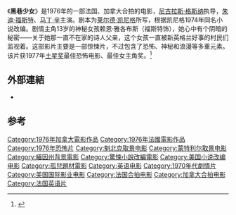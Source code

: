 《'''黑巷少女'''》是1976年的一部法国、加拿大合拍的电影，[[尼古拉斯·格斯纳|尼古拉斯·格斯纳]]执导，[[朱迪·福斯特|朱迪·福斯特]]、[[马丁·辛|马丁·辛]]主演。剧本为[[莱尔德·凯尼格|莱尔德·凯尼格]]所写，根据凯尼格1974年同名小说改编。剧情主角13岁的神秘女孩赖恩·雅各布斯（福斯特饰），她心中有个阴暗的秘密——关于她那一直不在家的诗人父亲，这个女孩一直被新英格兰好事的村民们监视着。这部影片主要是一部惊悚片，不过包含了恐怖、神秘和浪漫等多重元素。该片获1977年[[土星奖|土星奖]]最佳恐怖电影、最佳女主角奖。<ref name="saturnawards.org">{{cite web | url = http://www.saturnawards.org/past.html | title = saturnawards.org | accessdate = 2007-06-08 | deadurl = yes | archiveurl = https://www.webcitation.org/5tdd7AI6s?url=http://www.saturnawards.org/past.html | archivedate = 2010-10-21 }}</ref>

==外部連結==
*{{imdb title|tt0074806|黑巷少女}}

==参考==
{{reflist}}

[[Category:1976年加拿大電影作品|Category:1976年加拿大電影作品]]
[[Category:1976年法國電影作品|Category:1976年法國電影作品]]
[[Category:1976年恐怖片|Category:1976年恐怖片]]
[[Category:魁北克取景电影|Category:魁北克取景电影]]
[[Category:蒙特利尔取景电影|Category:蒙特利尔取景电影]]
[[Category:緬因州背景電影|Category:緬因州背景電影]]
[[Category:驚悚小說改編電影|Category:驚悚小說改編電影]]
[[Category:美国小说改编电影|Category:美国小说改编电影]]
[[Category:孤兒題材電影|Category:孤兒題材電影]]
[[Category:英语电影|Category:英语电影]]
[[Category:1970年代劇情片|Category:1970年代劇情片]]
[[Category:美国国际影业电影|Category:美国国际影业电影]]
[[Category:法国合拍电影|Category:法国合拍电影]]
[[Category:加拿大合拍电影|Category:加拿大合拍电影]]
[[Category:法国英语片|Category:法国英语片]]